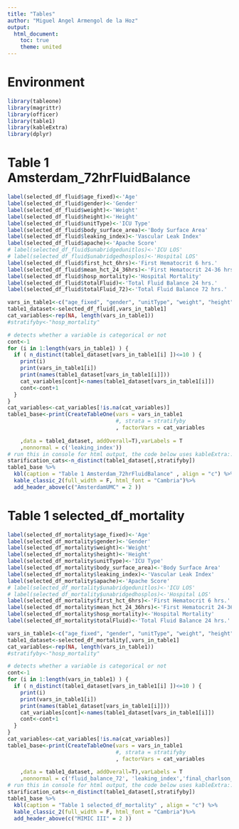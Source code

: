 ```yaml
---
title: "Tables"
author: "Miguel Angel Armengol de la Hoz"
output:
  html_document:
    toc: true
    theme: united
---
```


# Environment

```r
library(tableone)
library(magrittr)
library(officer)
library(table1)
library(kableExtra)
library(dplyr)
```

# Table 1 Amsterdam_72hrFluidBalance

```r
label(selected_df_fluid$age_fixed)<-'Age'
label(selected_df_fluid$gender)<-'Gender'
label(selected_df_fluid$weight)<-'Weight'
label(selected_df_fluid$height)<-'Height'
label(selected_df_fluid$unitType)<-'ICU Type'
label(selected_df_fluid$body_surface_area)<-'Body Surface Area'
label(selected_df_fluid$leaking_index)<-'Vascular Leak Index'
label(selected_df_fluid$apache)<-'Apache Score'
# label(selected_df_fluid$unabridgedunitlos)<-'ICU LOS'
# label(selected_df_fluid$unabridgedhosplos)<-'Hospital LOS'
label(selected_df_fluid$first_hct_6hrs)<-'First Hematocrit 6 hrs.'
label(selected_df_fluid$mean_hct_24_36hrs)<-'First Hematocrit 24-36 hrs.'
label(selected_df_fluid$hosp_mortality)<-'Hospital Mortality'
label(selected_df_fluid$totalFluid)<-'Total Fluid Balance 24 hrs.'
label(selected_df_fluid$totalFluid_72)<-'Total Fluid Balance 72 hrs.'

vars_in_table1<-c("age_fixed", "gender", "unitType", "weight", "height", "body_surface_area", "leaking_index", "apache", "first_hct_6hrs", "mean_hct_24_36hrs", "hosp_mortality", "totalFluid","totalFluid_72")
table1_dataset<-selected_df_fluid[,vars_in_table1]
cat_variables<-rep(NA, length(vars_in_table1))
#stratifyby<-"hosp_mortality"

# detects whether a variable is categorical or not
cont<-1
for (i in 1:length(vars_in_table1) ) {
  if ( n_distinct(table1_dataset[vars_in_table1[i] ])<=10 ) {
    print(i)
    print(vars_in_table1[i])
    print(names(table1_dataset[vars_in_table1[i]]))
    cat_variables[cont]<-names(table1_dataset[vars_in_table1[i]])
    cont<-cont+1
  }
}  
cat_variables<-cat_variables[!is.na(cat_variables)]
table1_base<-print(CreateTableOne(vars = vars_in_table1
                                  #, strata = stratifyby
                                  , factorVars = cat_variables
                                  
    ,data = table1_dataset, addOverall=T),varLabels = T
    ,nonnormal = c('leaking_index'))
# run this in console for html output, the code below uses kableExtra::
starification_cats<-n_distinct(table1_dataset[,stratifyby])
table1_base %>%
  kbl(caption = "Table 1 Amsterdam_72hrFluidBalance" , align = "c") %>%
  kable_classic_2(full_width = F, html_font = "Cambria")%>%
  add_header_above(c("AmsterdamUMC" = 2 ))
```

# Table 1 selected_df_mortality

```r
label(selected_df_mortality$age_fixed)<-'Age'
label(selected_df_mortality$gender)<-'Gender'
label(selected_df_mortality$weight)<-'Weight'
label(selected_df_mortality$height)<-'Height'
label(selected_df_mortality$unitType)<-'ICU Type'
label(selected_df_mortality$body_surface_area)<-'Body Surface Area'
label(selected_df_mortality$leaking_index)<-'Vascular Leak Index'
label(selected_df_mortality$apache)<-'Apache Score'
# label(selected_df_mortality$unabridgedunitlos)<-'ICU LOS'
# label(selected_df_mortality$unabridgedhosplos)<-'Hospital LOS'
label(selected_df_mortality$first_hct_6hrs)<-'First Hematocrit 6 hrs.'
label(selected_df_mortality$mean_hct_24_36hrs)<-'First Hematocrit 24-36 hrs.'
label(selected_df_mortality$hosp_mortality)<-'Hospital Mortality'
label(selected_df_mortality$totalFluid)<-'Total Fluid Balance 24 hrs.'

vars_in_table1<-c("age_fixed", "gender", "unitType", "weight", "height", "body_surface_area", "leaking_index", "apache", "first_hct_6hrs", "mean_hct_24_36hrs", "hosp_mortality", "totalFluid")
table1_dataset<-selected_df_mortality[,vars_in_table1]
cat_variables<-rep(NA, length(vars_in_table1))
#stratifyby<-"hosp_mortality"

# detects whether a variable is categorical or not
cont<-1
for (i in 1:length(vars_in_table1) ) {
  if ( n_distinct(table1_dataset[vars_in_table1[i] ])<=10 ) {
    print(i)
    print(vars_in_table1[i])
    print(names(table1_dataset[vars_in_table1[i]]))
    cat_variables[cont]<-names(table1_dataset[vars_in_table1[i]])
    cont<-cont+1
  }
}  
cat_variables<-cat_variables[!is.na(cat_variables)]
table1_base<-print(CreateTableOne(vars = vars_in_table1
                                  #, strata = stratifyby
                                  , factorVars = cat_variables
                                  
    ,data = table1_dataset, addOverall=T),varLabels = T
    ,nonnormal = c('fluid_balance_72', 'leaking_index','final_charlson_score'))
# run this in console for html output, the code below uses kableExtra::
starification_cats<-n_distinct(table1_dataset[,stratifyby])
table1_base %>%
  kbl(caption = "Table 1 selected_df_mortality" , align = "c") %>%
  kable_classic_2(full_width = F, html_font = "Cambria")%>%
  add_header_above(c("MIMIC III" = 2 ))
```
